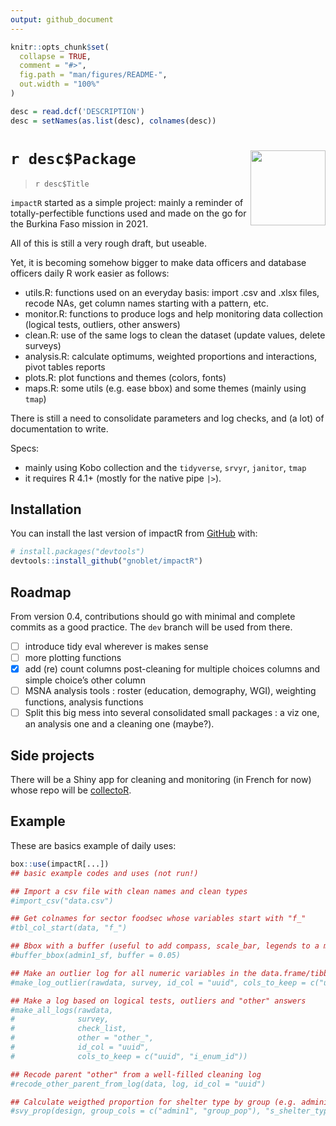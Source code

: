 ```yaml
---
output: github_document
---
```


<!-- README.md is generated from README.Rmd. Please edit that file -->

```r
knitr::opts_chunk$set(
  collapse = TRUE,
  comment = "#>",
  fig.path = "man/figures/README-",
  out.width = "100%"
)

desc = read.dcf('DESCRIPTION')
desc = setNames(as.list(desc), colnames(desc))
```

# `r desc$Package` <img src="man/figures/logo.png" align="right" alt="" width="120"/>

> `r desc$Title`


`impactR` started as a simple project: mainly a reminder of
totally-perfectible functions used and made on the go for the Burkina
Faso mission in 2021.

All of this is still a very rough draft, but useable.

Yet, it is becoming somehow bigger to make data officers and database
officers daily R work easier as follows:

-   utils.R: functions used on an everyday basis: import .csv and .xlsx
    files, recode NAs, get column names starting with a pattern, etc.
-   monitor.R: functions to produce logs and help monitoring data
    collection (logical tests, outliers, other answers)
-   clean.R: use of the same logs to clean the dataset (update values,
    delete surveys)
-   analysis.R: calculate optimums, weighted proportions and
    interactions, pivot tables reports
-   plots.R: plot functions and themes (colors, fonts)
-   maps.R: some utils (e.g. ease bbox) and some themes (mainly using
    `tmap`)

There is still a need to consolidate parameters and log checks, and (a lot) of
documentation to write.

Specs:

-   mainly using Kobo collection and the `tidyverse`, `srvyr`,
    `janitor`, `tmap`
-   it requires R 4.1+ (mostly for the native pipe `|>`).

## Installation

You can install the last version of impactR from
[GitHub](https://github.com/) with:

```r
# install.packages("devtools")
devtools::install_github("gnoblet/impactR")
```

## Roadmap

From version 0.4, contributions should go with minimal and complete commits as a good practice. The `dev` branch will be used from there.

- [ ] introduce tidy eval wherever is makes sense
- [ ] more plotting functions
- [X] add (re) count columns post-cleaning for multiple choices columns and simple choice's other column
- [ ] MSNA analysis tools : roster (education, demography, WGI), weighting functions, analysis functions
- [ ] Split this big mess into several consolidated small packages : a viz one, an analysis one and a cleaning one (maybe?).


## Side projects

There will be a Shiny app for cleaning and monitoring (in French for now) whose repo will be [collectoR](https://github.com/gnoblet/collectoR).

## Example

These are basics example of daily uses:


```r
box::use(impactR[...])
## basic example codes and uses (not run!)

## Import a csv file with clean names and clean types
#import_csv("data.csv")

## Get colnames for sector foodsec whose variables start with "f_"
#tbl_col_start(data, "f_")

## Bbox with a buffer (useful to add compass, scale_bar, legends to a map)
#buffer_bbox(admin1_sf, buffer = 0.05)

## Make an outlier log for all numeric variables in the data.frame/tibble
#make_log_outlier(rawdata, survey, id_col = "uuid", cols_to_keep = c("uuid", "i_enum_id"))

## Make a log based on logical tests, outliers and "other" answers
#make_all_logs(rawdata, 
#              survey, 
#              check_list,
#              other = "other_", 
#              id_col = "uuid", 
#              cols_to_keep = c("uuid", "i_enum_id"))

## Recode parent "other" from a well-filled cleaning log
#recode_other_parent_from_log(data, log, id_col = "uuid")

## Calculate weigthed proportion for shelter type by group (e.g. administrative areas or population groups)
#svy_prop(design, group_cols = c("admin1", "group_pop"), "s_shelter_type", na.rm = T, level = 0.95)
```
